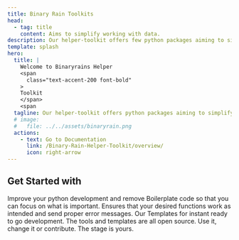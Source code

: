 ```yaml
---
title: Binary Rain Toolkits
head:
  - tag: title
    content: Aims to simplify working with data.
description: Our helper-toolkit offers few python packages aiming to simplify the usage of common Cloud functions - Azure & AWS and use-cases handling Pandas dataframes.
template: splash
hero:
  title: |
    Welcome to Binaryrains Helper
    <span
      class="text-accent-200 font-bold"
    >
    Toolkit
    </span>
    <span
  tagline: Our helper-toolkit offers python packages aiming to simplify the usage of common Cloud functions - Azure & AWS and use-cases handling Pandas dataframes. It acts as an extension to your everyday packages.
  # image:
  #   file: ../../assets/binaryrain.png
  actions:
    - text: Go to Documentation
      link: /Binary-Rain-Helper-Toolkit/overview/
      icon: right-arrow
---
```



## Get Started with

<CardGrid stagger>
  <Card title="Remove Boilerplate" icon="puzzle">
    Improve your python development and remove Boilerplate code so that you can
    focus on what is important.
  </Card>
  <Card title="Consistency" icon="puzzle">
    Ensures that your desired functions work as intended and send proper error
    messages.
  </Card>
  <Card title="Templates" icon="puzzle">
    Our Templates for instant ready to go development.
  </Card>
  <Card title="Open Source" icon="puzzle">
    The tools and templates are all open source. Use it, change it or
    contribute. The stage is yours.
  </Card>
</CardGrid>
